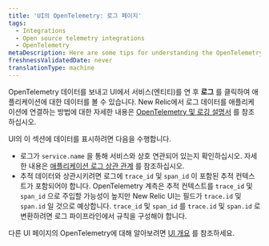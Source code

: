 ```yaml
---
title: 'UI의 OpenTelemetry: 로그 페이지'
tags:
  - Integrations
  - Open source telemetry integrations
  - OpenTelemetry
metaDescription: Here are some tips for understanding the OpenTelemetry logs page in the New Relic UI.
freshnessValidatedDate: never
translationType: machine
---
```


OpenTelemetry 데이터를 보내고 UI에서 서비스(엔티티)를 연 후 **로그** 를 클릭하여 애플리케이션에 대한 데이터를 볼 수 있습니다. New Relic에서 로그 데이터를 애플리케이션에 연결하는 방법에 대한 자세한 내용은 [OpenTelemetry 및 로깅 설명서](/docs/more-integrations/open-source-telemetry-integrations/opentelemetry/best-practices/opentelemetry-best-practices-logs) 를 참조하십시오.

UI의 이 섹션에 데이터를 표시하려면 다음을 수행합니다.

* 로그가 `service.name` 을 통해 서비스와 상호 연관되어 있는지 확인하십시오. 자세한 내용은 [애플리케이션 로그 상관 관계](/docs/more-integrations/open-source-telemetry-integrations/opentelemetry/best-practices/opentelemetry-best-practices-logs#log-correlation) 를 참조하십시오.
* 추적 데이터와 상관시키려면 로그에 `trace_id` 및 `span_id` 이 포함된 추적 컨텍스트가 포함되어야 합니다. OpenTelemetry 계측은 추적 컨텍스트를 `trace_id` 및 `span_id` 으로 주입할 가능성이 높지만 New Relic UI는 필드가 `trace.id` 및 `span.id` 일 것으로 예상합니다. `trace_id` 및 `span_id` 를 `trace.id` 및 `span.id` 로 변환하려면 로그 파이프라인에서 규칙을 구성해야 합니다.

다른 UI 페이지의 OpenTelemetry에 대해 알아보려면 [UI 개요](/docs/more-integrations/open-source-telemetry-integrations/opentelemetry/view-your-data/opentelemetry-view-your-data) 를 참조하세요.